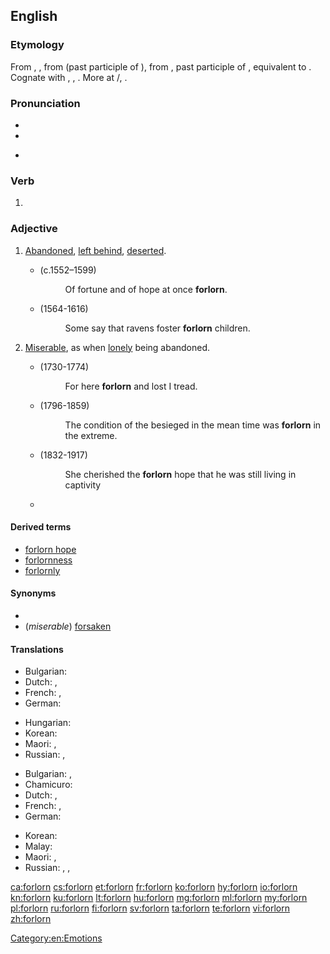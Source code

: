 ==English==

===Etymology===
From {{etyl|enm|en}} {{term|forlorn|lang=enm}}, {{term|forloren|lang=enm}}, from {{etyl|ang|en}} {{term|forloren|lang=ang}} (past participle of {{m|ang|forlēosan||to lose}}), from {{etyl|gem-pro|en}} {{m|gem-pro|*fraluzanaz||lost}}, past participle of {{etyl|gem-pro|en}} {{m|gem-pro|*fraleusaną||to lose}}, equivalent to {{prefix|for|lorn|lang=en}}. Cognate with {{etyl|nl|-}} {{term|verloren||lost|lang=nl}}, {{etyl|de|-}} {{term|verloren||lost|lang=de}}, {{etyl|sv|-}} {{term|förlorad||lost|lang=sv}}. More at {{l|en|lese}}/{{l|en|leese}}, {{l|en|lorn}}.

===Pronunciation===
* {{IPA|/fɔɹˈlɔɹn/|lang=en}}
* {{audio|en-us-forlorn.ogg|Audio (US)|lang=en}}

* {{rhymes|ɔː(r)n|lang=en}}

===Verb===
{{head|en|past participle}}

# {{context|obsolete|lang=en}} {{past participle of|forlese|lang=en}}

===Adjective===
{{en-adj|er|more}}

# [[abandoned|Abandoned]], [[left behind]], [[deserted]].
#* {{w|Edmund Spenser}} (c.1552–1599)
#*: Of fortune and of hope at once '''forlorn'''.
#* {{w|William Shakespeare}} (1564-1616)
#*: Some say that ravens foster '''forlorn''' children.
# [[miserable|Miserable]], as when [[lonely]] being abandoned.
#* {{w|Oliver Goldsmith}} (1730-1774)
#*: For here '''forlorn''' and lost I tread.
#* {{w|William H. Prescott}} (1796-1859)
#*: The condition of the besieged in the mean time was '''forlorn''' in the extreme.
#* {{w|Mowbray Thomson}} (1832-1917)
#*: She cherished the '''forlorn''' hope that he was still living in captivity
#*{{quote-book|year=1922|author={{w|Ben Travers}}
|chapter=6|title=[http://openlibrary.org/works/OL1521052W A Cuckoo in the Nest]
|passage=Sophia broke down here. Even at this moment she was subconsciously comparing her rendering of the part of the '''forlorn''' bride with Miss Marie Lohr's.}}

====Derived terms====
* [[forlorn hope]]
* [[forlornness]]
* [[forlornly]]

====Synonyms====
*
* (''miserable'') [[forsaken]]

====Translations====
{{trans-top|left behind}}
* Bulgarian: {{t+|bg|изоставен|sc=Cyrl}}
* Dutch: {{t+|nl|verlaten}}, {{t+|nl|verloren}}
* French: {{t+|fr|abandonné}}, {{t+|fr|perdu}}
* German: {{t+|de|verlassen}}
{{trans-mid}}
* Hungarian: {{t+|hu|elhagyatott}}
* Korean: {{t|ko|버림받다|sc=Kore}}
* Maori: {{t|mi|pākatokato}}, {{t|mi|mahue}}
* Russian: {{t+|ru|забро́шенный|sc=Cyrl}}, {{t+|ru|поки́нутый|sc=Cyrl}}
{{trans-bottom}}

{{trans-top|miserable}}
* Bulgarian: {{t+|bg|самотен|sc=Cyrl}}, {{t+|bg|отчаян|sc=Cyrl}}
* Chamicuro: {{t|ccc|ishakatiskale}}
* Dutch: {{t+|nl|miserabel}}, {{t+|nl|hopeloos}}
* French: {{t+|fr|miserable}}, {{t+|fr|désespéré}}
* German: {{t+|de|verlassen}}
{{trans-mid}}
* Korean: {{t+|ko|쓸쓸하다|sc=Kore}}
* Malay: {{t|ms|kesepian}}
* Maori: {{t|mi|pākatokato}}, {{t|mi|pūkatokato}}
* Russian: {{t+|ru|несча́стный|sc=Cyrl}}, {{t+|ru|одино́кий|sc=Cyrl}}, {{t+|ru|жа́лкий|sc=Cyrl}}
{{trans-bottom}}

[[Category:en:Emotions]]

[[ca:forlorn]]
[[cs:forlorn]]
[[et:forlorn]]
[[fr:forlorn]]
[[ko:forlorn]]
[[hy:forlorn]]
[[io:forlorn]]
[[kn:forlorn]]
[[ku:forlorn]]
[[lt:forlorn]]
[[hu:forlorn]]
[[mg:forlorn]]
[[ml:forlorn]]
[[my:forlorn]]
[[pl:forlorn]]
[[ru:forlorn]]
[[fi:forlorn]]
[[sv:forlorn]]
[[ta:forlorn]]
[[te:forlorn]]
[[vi:forlorn]]
[[zh:forlorn]]